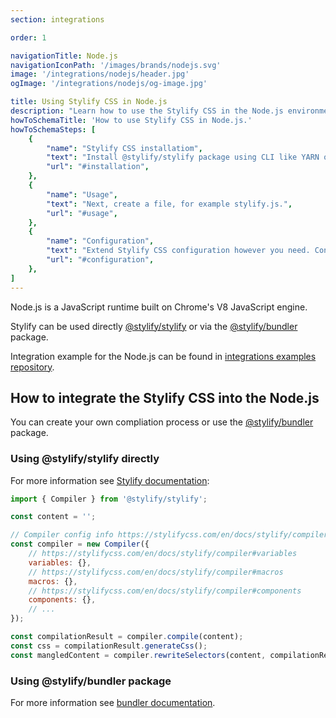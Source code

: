 ```yaml
---
section: integrations

order: 1

navigationTitle: Node.js
navigationIconPath: '/images/brands/nodejs.svg'
image: '/integrations/nodejs/header.jpg'
ogImage: '/integrations/nodejs/og-image.jpg'

title: Using Stylify CSS in Node.js						
description: "Learn how to use the Stylify CSS in the Node.js environment. Code your Node.js powered website faster with Stylify CSS."
howToSchemaTitle: 'How to use Stylify CSS in Node.js.'
howToSchemaSteps: [
	{
		"name": "Stylify CSS installatiom",
		"text": "Install @stylify/stylify package using CLI like YARN or NPM.",
		"url": "#installation",
	},
	{
		"name": "Usage",
		"text": "Next, create a file, for example stylify.js.",
		"url": "#usage",
	},
	{
		"name": "Configuration",
		"text": "Extend Stylify CSS configuration however you need. Configure variables, components, custom selectors and a lot more.",
		"url": "#configuration",
	},
]
---
```


Node.js is a JavaScript runtime built on Chrome's V8 JavaScript engine.

Stylify can be used directly [@stylify/stylify](/en/docs/stylify) or via the [@stylify/bundler](/en/docs/bundler) package.

<Note>Integration example for the Node.js can be found in <a href="https://github.com/stylify/integrations-examples/tree/master/nodejs" target="_blank" rel="noopener">integrations examples repository</a>.</Note>

## How to integrate the Stylify CSS into the Node.js

You can create your own compliation process or use the [@stylify/bundler](/en/docs/bundler) package.

### Using @stylify/stylify directly

For more information see [Stylify documentation](/en/docs/stylify):

```javascript
import { Compiler } from '@stylify/stylify';

const content = '';

// Compiler config info https://stylifycss.com/en/docs/stylify/compiler#configuration
const compiler = new Compiler({
	// https://stylifycss.com/en/docs/stylify/compiler#variables
	variables: {},
	// https://stylifycss.com/en/docs/stylify/compiler#macros
	macros: {},
	// https://stylifycss.com/en/docs/stylify/compiler#components
	components: {},
	// ...
});

const compilationResult = compiler.compile(content);
const css = compilationResult.generateCss();
const mangledContent = compiler.rewriteSelectors(content, compilationResult);
```

### Using @stylify/bundler package

For more information see [bundler documentation](/en/docs/bundler).
